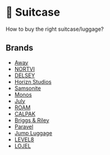 
# 🧳 Suitcase

How to buy the right suitcase/luggage?

## Brands

- [<Country iso="us" name={false} /> Away](https://www.awaytravel.com/)
- [<Country iso="nl" name={false} /> NORTVI](https://nortvi.com/)
- [<Country iso="nl" name={false} /> DELSEY](https://www.delsey.com/)
- [<Country iso="de" name={false} /> Horizn Studios](https://horizn-studios.com/)
- [<Country iso="us" name={false} /> Samsonite](https://www.samsonite.com/)
- [<Country iso="ca" name={false} /> Monos](https://monos.com/)
- [<Country iso="au" name={false} /> July](https://july.com/)
- [<Country iso="us" name={false} /> ROAM](https://roamluggage.com/)
- [<Country iso="us" name={false} /> CALPAK](https://www.calpaktravel.com/)
- [<Country iso="us" name={false} /> Briggs & Riley](https://www.briggs-riley.com/)
- [<Country iso="us" name={false} /> Paravel](https://tourparavel.com/)
- [<Country iso="fr" name={false} /> Jump Luggage](https://www.jump.fr/)
- [<Country iso="us" name={false} /> LEVEL8](https://www.level8cases.com/)
- [<Country iso="jp" name={false} /> LOJEL](https://www.lojel.com/)
